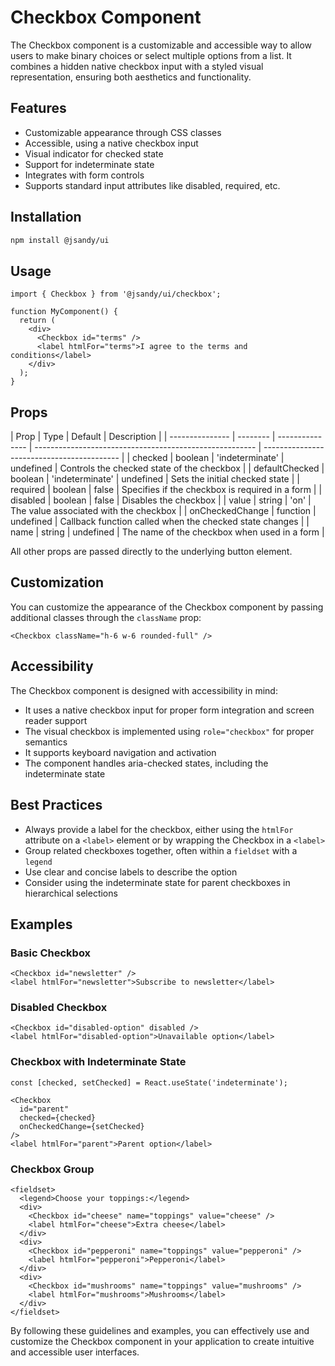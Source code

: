 # Checkbox Component

The Checkbox component is a customizable and accessible way to allow users to make binary choices or select multiple options from a list. It combines a hidden native checkbox input with a styled visual representation, ensuring both aesthetics and functionality.

## Features

- Customizable appearance through CSS classes
- Accessible, using a native checkbox input
- Visual indicator for checked state
- Support for indeterminate state
- Integrates with form controls
- Supports standard input attributes like disabled, required, etc.

## Installation

```bash
npm install @jsandy/ui
```

## Usage

```tsx
import { Checkbox } from '@jsandy/ui/checkbox';

function MyComponent() {
  return (
    <div>
      <Checkbox id="terms" />
      <label htmlFor="terms">I agree to the terms and conditions</label>
    </div>
  );
}
```

## Props

| Prop            | Type     | Default         | Description                                             |
| --------------- | -------- | --------------- | ------------------------------------------------------- | ------------------------------------------ |
| checked         | boolean  | 'indeterminate' | undefined                                               | Controls the checked state of the checkbox |
| defaultChecked  | boolean  | 'indeterminate' | undefined                                               | Sets the initial checked state             |
| required        | boolean  | false           | Specifies if the checkbox is required in a form         |
| disabled        | boolean  | false           | Disables the checkbox                                   |
| value           | string   | 'on'            | The value associated with the checkbox                  |
| onCheckedChange | function | undefined       | Callback function called when the checked state changes |
| name            | string   | undefined       | The name of the checkbox when used in a form            |

All other props are passed directly to the underlying button element.

## Customization

You can customize the appearance of the Checkbox component by passing additional classes through the `className` prop:

```tsx
<Checkbox className="h-6 w-6 rounded-full" />
```

## Accessibility

The Checkbox component is designed with accessibility in mind:

- It uses a native checkbox input for proper form integration and screen reader support
- The visual checkbox is implemented using `role="checkbox"` for proper semantics
- It supports keyboard navigation and activation
- The component handles aria-checked states, including the indeterminate state

## Best Practices

- Always provide a label for the checkbox, either using the `htmlFor` attribute on a `<label>` element or by wrapping the Checkbox in a `<label>`
- Group related checkboxes together, often within a `fieldset` with a `legend`
- Use clear and concise labels to describe the option
- Consider using the indeterminate state for parent checkboxes in hierarchical selections

## Examples

### Basic Checkbox

```tsx
<Checkbox id="newsletter" />
<label htmlFor="newsletter">Subscribe to newsletter</label>
```

### Disabled Checkbox

```tsx
<Checkbox id="disabled-option" disabled />
<label htmlFor="disabled-option">Unavailable option</label>
```

### Checkbox with Indeterminate State

```tsx
const [checked, setChecked] = React.useState('indeterminate');

<Checkbox
  id="parent"
  checked={checked}
  onCheckedChange={setChecked}
/>
<label htmlFor="parent">Parent option</label>
```

### Checkbox Group

```tsx
<fieldset>
  <legend>Choose your toppings:</legend>
  <div>
    <Checkbox id="cheese" name="toppings" value="cheese" />
    <label htmlFor="cheese">Extra cheese</label>
  </div>
  <div>
    <Checkbox id="pepperoni" name="toppings" value="pepperoni" />
    <label htmlFor="pepperoni">Pepperoni</label>
  </div>
  <div>
    <Checkbox id="mushrooms" name="toppings" value="mushrooms" />
    <label htmlFor="mushrooms">Mushrooms</label>
  </div>
</fieldset>
```

By following these guidelines and examples, you can effectively use and customize the Checkbox component in your application to create intuitive and accessible user interfaces.
